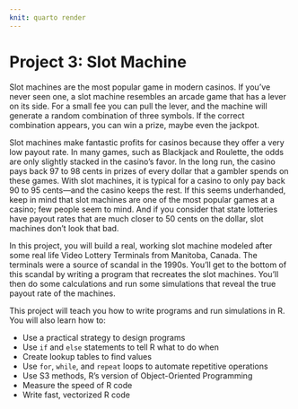 ```yaml
---
knit: quarto render
---
```


# Project 3: Slot Machine {-}

Slot machines are the most popular game in modern casinos. If you've never seen one, a slot machine resembles an arcade game that has a lever on its side. For a small fee you can pull the lever, and the machine will generate a random combination of three symbols. If the correct combination appears, you can win a prize, maybe even the jackpot.

Slot machines make fantastic profits for casinos because they offer a very low payout rate. In many games, such as Blackjack and Roulette, the odds are only slightly stacked in the casino's favor. In the long run, the casino pays back 97 to 98 cents in prizes of every dollar that a gambler spends on these games. With slot machines, it is typical for a casino to only pay back 90 to 95 cents—and the casino keeps the rest. If this seems underhanded, keep in mind that slot machines are one of the most popular games at a casino; few people seem to mind. And if you consider that state lotteries have payout rates that are much closer to 50 cents on the dollar, slot machines don't look that bad.

In this project, you will build a real, working slot machine modeled after some real life Video Lottery Terminals from Manitoba, Canada. The terminals were a source of scandal in the 1990s. You'll get to the bottom of this scandal by writing a program that recreates the slot machines. You'll then do some calculations and run some simulations that reveal the true payout rate of the machines.

This project will teach you how to write programs and run simulations in R. You will also learn how to: 

* Use a practical strategy to design programs
* Use `if` and `else` statements to tell R what to do when
* Create lookup tables to find values
* Use `for`, `while`, and `repeat` loops to automate repetitive operations 
* Use S3 methods, R's version of Object-Oriented Programming
* Measure the speed of R code
* Write fast, vectorized R code
